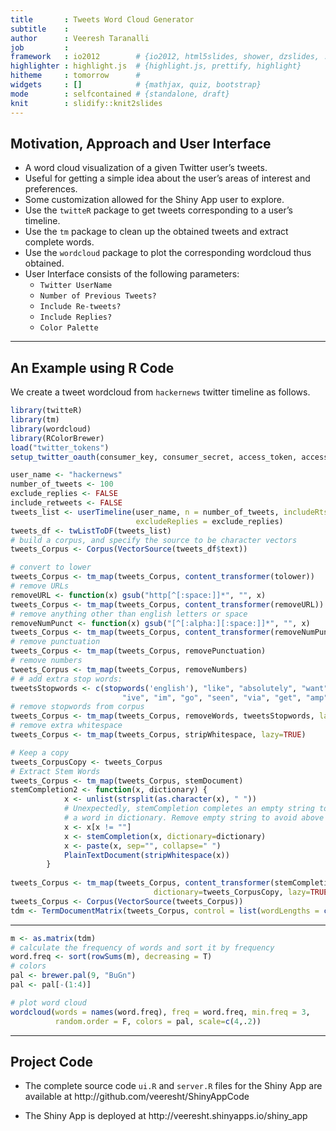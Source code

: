 ```yaml
---
title       : Tweets Word Cloud Generator
subtitle    : 
author      : Veeresh Taranalli
job         : 
framework   : io2012        # {io2012, html5slides, shower, dzslides, ...}
highlighter : highlight.js  # {highlight.js, prettify, highlight}
hitheme     : tomorrow      # 
widgets     : []            # {mathjax, quiz, bootstrap}
mode        : selfcontained # {standalone, draft}
knit        : slidify::knit2slides
---
```


## Motivation, Approach and User Interface

* A word cloud visualization of a given Twitter user's tweets. 
* Useful for getting a simple idea about the user's areas of interest and preferences.
* Some customization allowed for the Shiny App user to explore. 
* Use the `twitteR` package to get tweets corresponding to a user's timeline. 
* Use the `tm` package to clean up the obtained tweets and extract complete words. 
* Use the `wordcloud` package to plot the corresponding wordcloud thus obtained.
* User Interface consists of the following parameters: 
    - `Twitter UserName` 
    - `Number of Previous Tweets?`
    - `Include Re-tweets?`
    - `Include Replies?`
    - `Color Palette`

---

## An Example using R Code

We create a tweet wordcloud from `hackernews` twitter timeline as follows. 

```r
library(twitteR)
library(tm)
library(wordcloud)
library(RColorBrewer)
load("twitter_tokens")
setup_twitter_oauth(consumer_key, consumer_secret, access_token, access_secret)

user_name <- "hackernews"
number_of_tweets <- 100
exclude_replies <- FALSE
include_retweets <- FALSE
tweets_list <- userTimeline(user_name, n = number_of_tweets, includeRts = include_retweets, 
                            excludeReplies = exclude_replies)
tweets_df <- twListToDF(tweets_list)
# build a corpus, and specify the source to be character vectors 
tweets_Corpus <- Corpus(VectorSource(tweets_df$text))
```

```r
# convert to lower 
tweets_Corpus <- tm_map(tweets_Corpus, content_transformer(tolower))
# remove URLs
removeURL <- function(x) gsub("http[^[:space:]]*", "", x)
tweets_Corpus <- tm_map(tweets_Corpus, content_transformer(removeURL)) 
# remove anything other than english letters or space
removeNumPunct <- function(x) gsub("[^[:alpha:][:space:]]*", "", x)
tweets_Corpus <- tm_map(tweets_Corpus, content_transformer(removeNumPunct))
# remove punctuation
tweets_Corpus <- tm_map(tweets_Corpus, removePunctuation)
# remove numbers
tweets_Corpus <- tm_map(tweets_Corpus, removeNumbers)
# # add extra stop words:
tweetsStopwords <- c(stopwords('english'), "like", "absolutely", "want", 
                         "ive", "im", "go", "seen", "via", "get", "amp", "will") 
# remove stopwords from corpus
tweets_Corpus <- tm_map(tweets_Corpus, removeWords, tweetsStopwords, lazy=TRUE)
# remove extra whitespace
tweets_Corpus <- tm_map(tweets_Corpus, stripWhitespace, lazy=TRUE)
```

```r
# Keep a copy
tweets_CorpusCopy <- tweets_Corpus
# Extract Stem Words
tweets_Corpus <- tm_map(tweets_Corpus, stemDocument)
stemCompletion2 <- function(x, dictionary) {
            x <- unlist(strsplit(as.character(x), " "))
            # Unexpectedly, stemCompletion completes an empty string to
            # a word in dictionary. Remove empty string to avoid above issue. 
            x <- x[x != ""]
            x <- stemCompletion(x, dictionary=dictionary)
            x <- paste(x, sep="", collapse=" ") 
            PlainTextDocument(stripWhitespace(x))
        }
        
tweets_Corpus <- tm_map(tweets_Corpus, content_transformer(stemCompletion2), 
                                dictionary=tweets_CorpusCopy, lazy=TRUE)
tweets_Corpus <- Corpus(VectorSource(tweets_Corpus))
tdm <- TermDocumentMatrix(tweets_Corpus, control = list(wordLengths = c(1, Inf)))
```

---

```r
m <- as.matrix(tdm)
# calculate the frequency of words and sort it by frequency 
word.freq <- sort(rowSums(m), decreasing = T)
# colors
pal <- brewer.pal(9, "BuGn")
pal <- pal[-(1:4)]
```

```r
# plot word cloud
wordcloud(words = names(word.freq), freq = word.freq, min.freq = 3,
          random.order = F, colors = pal, scale=c(4,.2))

```

---

## Project Code

* The complete source code `ui.R` and `server.R` files for the Shiny App are available at http://github.com/veeresht/ShinyAppCode

* The Shiny App is deployed at http://veeresht.shinyapps.io/shiny_app


